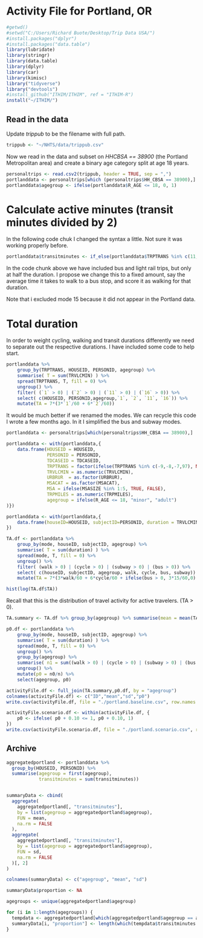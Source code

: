 # Activity File for Portland, OR

```r
#getwd()
#setwd("C:/Users/Richard Buote/Desktop/Trip Data USA/")
#install.packages("dplyr")
#install.packages("data.table")
library(lubridate)
library(stringr)
library(data.table)
library(dplyr)
library(car)
library(kimisc)
library("tidyverse")
library("devtools")
#install_github("ITHIM/ITHIM", ref = "ITHIM-R")
install("~/ITHIM/")
```

## Read in the data
Update _trippub_ to be the filename with full path.

```r
trippub <- "~/NHTS/data/trippub.csv"
```

Now we read in the data and subset on _HHCBSA == 38900_ (the Portland
Metropolitan area) and create a binary age category split at age 18
years.

```r
personaltrips <- read.csv2(trippub, header = TRUE, sep = ",")
portlanddata <- personaltrips[which (personaltrips$HH_CBSA == 38900),]
portlanddata$agegroup <- ifelse(portlanddata$R_AGE <= 18, 0, 1)
```

# Calculate active minutes (transit minutes divided by 2)
In the following code chuk I changed the syntax a little.  Not sure it
was working properly before.

```r
portlanddata$transitminutes <- if_else(portlanddata$TRPTRANS %in% c(11,16), portlanddata$TRVLCMIN/2, ifelse(portlanddata$TRPTRANS %in% c(1,2), portlanddata$TRVLCMIN*1, 0))
```

In the code chunk above we have included bus and light rail trips, but only at half
the duration.  I propose we change this to a fixed amount, say the
average time it takes to walk to a bus stop, and score it as walking
for that duration.

Note that i excluded mode 15 because it did not appear in the Portland data.

# Total duration

In order to weight cycling, walking and transit durations differently
we need to separate out the respective durations.  I have included
some code to help start.

```r

portlanddata %>%
    group_by(TRPTRANS, HOUSEID, PERSONID, agegroup) %>%
    summarise( T = sum(TRVLCMIN) ) %>%
    spread(TRPTRANS, T, fill = 0) %>%
    ungroup() %>%
    filter( (`1` > 0) | (`2` > 0) | (`11` > 0) | (`16` > 0)) %>%
    select( c(HOUSEID, PERSONID,agegroup,`1`, `2`, `11`, `16`)) %>%
    mutate(TA = 7*(3*`1`/60 + 6*`2`/60))
```

It would be much better if we renamed the modes.  We can recycle this
code I wrote a few months ago.  In it I simplified the bus and subway
modes.

```r

portlanddata <- personaltrips[which(personaltrips$HH_CBSA == 38900),]

portlanddata <- with(portlanddata,{
    data.frame(HOUSEID = HOUSEID,
               PERSONID = PERSONID,
               TDCASEID = TDCASEID,
               TRPTRANS = factor(ifelse(TRPTRANS %in% c(-9,-8,-7,97), NA, TRPTRANS), levels = c(1,2,3,4,5,6,7,8,9,10,11,12,13,14,15,16,17,18,19,20), labels = c("walk","cycle","car","SUV","van","pickup truck","golf cart/Segway","motorcycle/moped","RV","school bus","bus","paratransit/Dial-a-ride","private/charter/tour/shuttle bus","city-to-city bus (Greyhound, Megabus)","Amtrak/commuter rail","subway","taxi/limo/Uber/Lyft", "rental car/Zipcar/Car2Go", "airplane","boat/ferry/water taxi")),
               TRVLCMIN = as.numeric(TRVLCMIN),
               URBRUR  = as.factor(URBRUR),
               MSACAT = as.factor(MSACAT),
               MSA = ifelse(MSASIZE %in% 1:5, TRUE, FALSE),
               TRPMILES = as.numeric(TRPMILES),
               agegroup = ifelse(R_AGE <= 18, "minor", "adult")
)})

portlanddata <- with(portlanddata,{
    data.frame(houseID=HOUSEID, subjectID=PERSONID, duration = TRVLCMIN, mode = TRPTRANS, agegroup = agegroup)
})
```

```r

TA.df <- portlanddata %>%
    group_by(mode, houseID, subjectID, agegroup) %>%
    summarise( T = sum(duration) ) %>%
    spread(mode, T, fill = 0) %>%
    ungroup() %>%
    filter( (walk > 0) | (cycle > 0) | (subway > 0) | (bus > 0)) %>%
    select( c(houseID, subjectID, agegroup, walk, cycle, bus, subway)) %>%
    mutate(TA = 7*(3*walk/60 + 6*cycle/60 + ifelse(bus > 0, 3*15/60,0) + ifelse(subway > 0, 3*15/60,0)))

hist(log(TA.df$TA))
```

Recall that this is the distribution of travel activity for active
travelers. (TA > 0).

```r
TA.summary <- TA.df %>% group_by(agegroup) %>% summarise(mean = mean(TA), sd = sd(TA))
```

```r
p0.df <- portlanddata %>%
    group_by(mode, houseID, subjectID, agegroup) %>%
    summarise( T = sum(duration) ) %>%
    spread(mode, T, fill = 0) %>%
    ungroup() %>%
    group_by(agegroup) %>%
    summarise( n1 = sum((walk > 0) | (cycle > 0) | (subway > 0) | (bus > 0)), n0 = sum((walk == 0) & (cycle == 0) & (subway == 0) & (bus == 0)), n = n()) %>%
    ungroup() %>%
    mutate(p0 = n0/n) %>%
    select(agegroup, p0)
```

```r
activityFile.df <- full_join(TA.summary,p0.df, by = "agegroup")
colnames(activityFile.df) <- c("ID","mean","sd","p0")
write.csv(activityFile.df, file = "./portland.baseline.csv", row.names = FALSE, quote = FALSE)
```

```r
activityFile.scenario.df <- within(activityFile.df, {
    p0 <- ifelse( p0 + 0.10 <= 1, p0 + 0.10, 1)
})
write.csv(activityFile.scenario.df, file = "./portland.scenario.csv", row.names = FALSE, quote = FALSE)
```

## Archive

```r

aggregatedportland <- portlanddata %>%
  group_by(HOUSEID, PERSONID) %>%
  summarise(agegroup = first(agegroup),
            transitminutes = sum(transitminutes))


summaryData <- cbind(
  aggregate(
    aggregatedportland[, "transitminutes"],
    by = list(agegroup = aggregatedportland$agegroup),
    FUN = mean,
    na.rm = FALSE
  ),
  aggregate(
    aggregatedportland[, "transitminutes"],
    by = list(agegroup = aggregatedportland$agegroup),
    FUN = sd,
    na.rm = FALSE
  )[, 2]
)

colnames(summaryData) <- c("agegroup", "mean", "sd")

summaryData$proportion <- NA

agegroups <- unique(aggregatedportland$agegroup)

for (i in 1:length(agegroups)) {
  tempdata <- aggregatedportland[which(aggregatedportland$agegroup == agegroups[i]), ]
  summaryData[i, "proportion"] <- length(which(tempdata$transitminutes > 0))  / nrow(tempdata)
}
```
